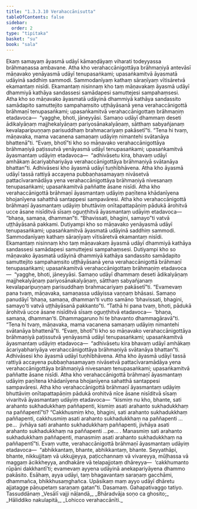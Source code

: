 ```yaml
---
title: "1.3.3.10 Verahaccānisutta"
tableOfContents: false
sidebar:
  order: 2
type: "tipitaka"
basket: "su"
book: "sala"
---
```



<DynamicBreadcrumb />

<Division number="133" book="sala" bookNo="13" page="337">

<Paragraph number="764" book="sala">
Ekaṃ samayaṃ āyasmā udāyī kāmaṇḍāyaṃ viharati todeyyassa brāhmaṇassa ambavane. Atha kho verahaccānigottāya brāhmaṇiyā antevāsī māṇavako yenāyasmā udāyī tenupasaṅkami; upasaṅkamitvā āyasmatā udāyinā saddhiṃ sammodi. Sammodanīyaṃ kathaṃ sāraṇīyaṃ vītisāretvā ekamantaṃ nisīdi. Ekamantaṃ nisinnaṃ kho taṃ māṇavakaṃ āyasmā udāyī dhammiyā kathāya sandassesi samādapesi samuttejesi sampahaṃsesi. Atha kho so māṇavako āyasmatā udāyinā dhammiyā kathāya sandassito samādapito samuttejito sampahaṃsito uṭṭhāyāsanā yena verahaccānigottā brāhmaṇī tenupasaṅkami; upasaṅkamitvā verahaccānigottaṃ brāhmaṇiṃ etadavoca—  “yagghe, bhoti, jāneyyāsi. Samaṇo udāyī dhammaṃ deseti ādikalyāṇaṃ majjhekalyāṇaṃ pariyosānakalyāṇaṃ, sātthaṃ sabyañjanaṃ kevalaparipuṇṇaṃ parisuddhaṃ brahmacariyaṃ pakāsetī”ti.
</Paragraph>

<Paragraph number="765" book="sala">
“Tena hi tvaṃ, māṇavaka, mama vacanena samaṇaṃ udāyiṃ nimantehi svātanāya bhattenā”ti. “Evaṃ, bhotī”ti kho so māṇavako verahaccānigottāya brāhmaṇiyā paṭissutvā yenāyasmā udāyī tenupasaṅkami; upasaṅkamitvā āyasmantaṃ udāyiṃ etadavoca—  “adhivāsetu kira, bhavaṃ udāyī amhākaṃ ācariyabhariyāya verahaccānigottāya brāhmaṇiyā svātanāya bhattan”ti. Adhivāsesi kho āyasmā udāyī tuṇhībhāvena. Atha kho āyasmā udāyī tassā rattiyā accayena pubbaṇhasamayaṃ nivāsetvā pattacīvaramādāya yena verahaccānigottāya brāhmaṇiyā nivesanaṃ tenupasaṅkami; upasaṅkamitvā paññatte āsane nisīdi. Atha kho verahaccānigottā brāhmaṇī āyasmantaṃ udāyiṃ paṇītena khādanīyena bhojanīyena sahatthā santappesi sampavāresi. Atha kho verahaccānigottā brāhmaṇī āyasmantaṃ udāyiṃ bhuttāviṃ onītapattapāṇiṃ pādukā ārohitvā ucce āsane nisīditvā sīsaṃ oguṇṭhitvā āyasmantaṃ udāyiṃ etadavoca—  “bhaṇa, samaṇa, dhamman”ti. “Bhavissati, bhagini, samayo”ti vatvā uṭṭhāyāsanā pakkami.
</Paragraph>

<Paragraph number="766" book="sala">
Dutiyampi kho so māṇavako yenāyasmā udāyī tenupasaṅkami; upasaṅkamitvā āyasmatā udāyinā saddhiṃ sammodi. Sammodanīyaṃ kathaṃ sāraṇīyaṃ vītisāretvā ekamantaṃ nisīdi. Ekamantaṃ nisinnaṃ kho taṃ māṇavakaṃ āyasmā udāyī dhammiyā kathāya sandassesi samādapesi samuttejesi sampahaṃsesi. Dutiyampi kho so māṇavako āyasmatā udāyinā dhammiyā kathāya sandassito samādapito samuttejito sampahaṃsito uṭṭhāyāsanā yena verahaccānigottā brāhmaṇī tenupasaṅkami; upasaṅkamitvā verahaccānigottaṃ brāhmaṇiṃ etadavoca—  “yagghe, bhoti, jāneyyāsi. Samaṇo udāyī dhammaṃ deseti ādikalyāṇaṃ majjhekalyāṇaṃ pariyosānakalyāṇaṃ, sātthaṃ sabyañjanaṃ kevalaparipuṇṇaṃ parisuddhaṃ brahmacariyaṃ pakāsetī”ti.
</Paragraph>

<Paragraph number="767" book="sala">
“Evamevaṃ pana tvaṃ, māṇavaka, samaṇassa udāyissa vaṇṇaṃ bhāsasi. Samaṇo panudāyī ‘bhaṇa, samaṇa, dhamman’ti vutto samāno ‘bhavissati, bhagini, samayo’ti vatvā uṭṭhāyāsanā pakkanto”ti. “Tathā hi pana tvaṃ, bhoti, pādukā ārohitvā ucce āsane nisīditvā sīsaṃ oguṇṭhitvā etadavoca—  ‘bhaṇa, samaṇa, dhamman’ti. Dhammagaruno hi te bhavanto dhammagāravā”ti. “Tena hi tvaṃ, māṇavaka, mama vacanena samaṇaṃ udāyiṃ nimantehi svātanāya bhattenā”ti. “Evaṃ, bhotī”ti kho so māṇavako verahaccānigottāya brāhmaṇiyā paṭissutvā yenāyasmā udāyī tenupasaṅkami; upasaṅkamitvā āyasmantaṃ udāyiṃ etadavoca—  “adhivāsetu kira bhavaṃ udāyī amhākaṃ ācariyabhariyāya verahaccānigottāya brāhmaṇiyā svātanāya bhattan”ti. Adhivāsesi kho āyasmā udāyī tuṇhībhāvena.
</Paragraph>

<Paragraph number="768" book="sala">
Atha kho āyasmā udāyī tassā rattiyā accayena pubbaṇhasamayaṃ nivāsetvā pattacīvaramādāya yena verahaccānigottāya brāhmaṇiyā nivesanaṃ tenupasaṅkami; upasaṅkamitvā paññatte āsane nisīdi. Atha kho verahaccānigottā brāhmaṇī āyasmantaṃ udāyiṃ paṇītena khādanīyena bhojanīyena sahatthā santappesi sampavāresi. Atha kho verahaccānigottā brāhmaṇī āyasmantaṃ udāyiṃ bhuttāviṃ onītapattapāṇiṃ pādukā orohitvā nīce āsane nisīditvā sīsaṃ vivaritvā āyasmantaṃ udāyiṃ etadavoca—  “kismiṃ nu kho, bhante, sati arahanto sukhadukkhaṃ paññapenti, kismiṃ asati arahanto sukhadukkhaṃ na paññapentī”ti?
</Paragraph>

<Paragraph number="769" book="sala">
“Cakkhusmiṃ kho, bhagini, sati arahanto sukhadukkhaṃ paññapenti, cakkhusmiṃ asati arahanto sukhadukkhaṃ na paññapenti …pe…  jivhāya sati arahanto sukhadukkhaṃ paññapenti, jivhāya asati arahanto sukhadukkhaṃ na paññapenti …pe… . Manasmiṃ sati arahanto sukhadukkhaṃ paññapenti, manasmiṃ asati arahanto sukhadukkhaṃ na paññapentī”ti.
</Paragraph>

<Paragraph number="770" book="sala">
Evaṃ vutte, verahaccānigottā brāhmaṇī āyasmantaṃ udāyiṃ etadavoca—  “abhikkantaṃ, bhante, abhikkantaṃ, bhante. Seyyathāpi, bhante, nikkujjitaṃ vā ukkujjeyya, paṭicchannaṃ vā vivareyya, mūḷhassa vā maggaṃ ācikkheyya, andhakāre vā telapajjotaṃ dhāreyya—  ‘cakkhumanto rūpāni dakkhantī’ti; evamevaṃ ayyena udāyinā anekapariyāyena dhammo pakāsito. Esāhaṃ, ayya udāyi, taṃ bhagavantaṃ saraṇaṃ gacchāmi, dhammañca, bhikkhusaṃghañca. Upāsikaṃ maṃ ayyo udāyī dhāretu ajjatagge pāṇupetaṃ saraṇaṃ gatan”ti.

</Paragraph>
</Division>

<Paragraph number="771" type="center" book="sala">
Dasamaṃ.



</Paragraph>

<Paragraph number="772" type="center" book="sala">
Gahapativaggo tatiyo.



</Paragraph>

<Paragraph number="773" type="center" book="sala">
Tassuddānaṃ


</Paragraph>

<Paragraph number="774" type="verses" book="sala">
_Vesālī vajji nāḷandā,_  
_Bhāradvāja soṇo ca ghosito;_  
_Hāliddiko nakulapitā,_  
_Lohicco verahaccānīti._
</Paragraph>